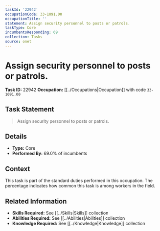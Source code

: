 ```yaml
---
taskId: '22942'
occupationCode: 33-1091.00
occupationTitle: ''
statement: Assign security personnel to posts or patrols.
taskType: Core
incumbentsResponding: 69
collection: Tasks
source: onet
---
```

# Assign security personnel to posts or patrols.

**Task ID:** 22942
**Occupation:** [[../Occupations|Occupation]] with code `33-1091.00`

## Task Statement

> Assign security personnel to posts or patrols.

## Details

- **Type:** Core
- **Performed By:** 69.0% of incumbents

## Context

This task is part of the standard duties performed in this occupation. The percentage indicates how common this task is among workers in the field.

## Related Information

- **Skills Required:** See [[../Skills|Skills]] collection
- **Abilities Required:** See [[../Abilities|Abilities]] collection
- **Knowledge Required:** See [[../Knowledge|Knowledge]] collection
